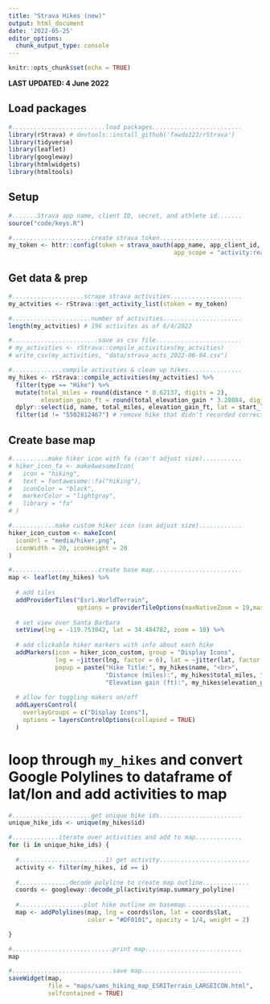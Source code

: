```yaml
---
title: "Strava Hikes (new)"
output: html_document
date: '2022-05-25'
editor_options: 
  chunk_output_type: console
---
```


```r
knitr::opts_chunk$set(echo = TRUE)
```

**LAST UPDATED: 4 June 2022**

## Load packages
```r
#..........................load packages.........................
library(rStrava) # devtools::install_github('fawda123/rStrava')
library(tidyverse)
library(leaflet)
library(googleway)
library(htmlwidgets)
library(htmltools)
```

## Setup
```r
#.......Strava app name, client ID, secret, and athlete id.......
source("code/keys.R")

#......................create strava token.......................
my_token <- httr::config(token = strava_oauth(app_name, app_client_id, app_secret,
                                              app_scope = "activity:read_all"))
```

## Get data & prep
```r
#....................scrape strava activities....................
my_actvities <- rStrava::get_activity_list(stoken = my_token)

#......................number of activities......................
length(my_actvities) # 196 activites as of 6/4/2022

#........................save as csv file........................
# my_activities <- rStrava::compile_activities(my_actvities)
# write_csv(my_activities, "data/strava_acts_2022-06-04.csv")

#..............compile activities & clean up hikes...............
my_hikes <- rStrava::compile_activities(my_actvities) %>% 
  filter(type == "Hike") %>% 
  mutate(total_miles = round(distance * 0.62137, digits = 2),
         elevation_gain_ft = round(total_elevation_gain * 3.28084, digits = 2)) %>% 
  dplyr::select(id, name, total_miles, elevation_gain_ft, lat = start_latlng1, lng = start_latlng2, map.summary_polyline) %>%
  filter(id != "5502812467") # remove hike that didn't recorded correctly
```

## Create base map
```r
#..........make hiker icon with fa (can't adjust size)...........
# hiker_icon_fa <- makeAwesomeIcon(
#   icon = "hiking",
#   text = fontawesome::fa("hiking"),
#   iconColor = "black",
#   markerColor = "lightgray",
#   library = "fa"
# )

#............make custom hiker icon (can adjust size)............
hiker_icon_custom <- makeIcon(
  iconUrl = "media/hiker.png",
  iconWidth = 20, iconHeight = 20
)

#........................create base map.........................
map <- leaflet(my_hikes) %>% 
  
  # add tiles
  addProviderTiles("Esri.WorldTerrain", 
                   options = providerTileOptions(maxNativeZoom = 19,maxZoom = 100)) %>%
  
  # set view over Santa Barbara 
  setView(lng = -119.753042, lat = 34.484782, zoom = 10) %>% 
  
  # add clickable hiker markers with info about each hike
  addMarkers(icon = hiker_icon_custom, group = "Display Icons",
             lng = ~jitter(lng, factor = 6), lat = ~jitter(lat, factor = 6),
             popup = paste("Hike Title:", my_hikes$name, "<br>",
                           "Distance (miles):", my_hikes$total_miles, "<br>",
                           "Elevation gain (ft):", my_hikes$elevation_gain_ft)) %>% 
  
  # allow for toggling makers on/off
  addLayersControl(
    overlayGroups = c("Display Icons"),
    options = layersControlOptions(collapsed = TRUE)
  )
```

# loop through `my_hikes` and convert Google Polylines to dataframe of lat/lon and add activities to map
```r
#......................get unique hike ids.......................
unique_hike_ids <- unique(my_hikes$id)

#.............iterate over activities and add to map.............
for (i in unique_hike_ids) {
  
  #........................1) get activity.........................
  activity <- filter(my_hikes, id == i)
  
  #..............decode polyline to create map outline.............
  coords <- googleway::decode_pl(activity$map.summary_polyline)
  
  #..................plot hike outline on basemap..................
  map <- addPolylines(map, lng = coords$lon, lat = coords$lat,
                      color = "#DF0101", opacity = 1/4, weight = 2)

}

#............................print map...........................
map

#............................save map............................
saveWidget(map, 
           file = "maps/sams_hiking_map_ESRITerrain_LARGEICON.html",
           selfcontained = TRUE)
```

